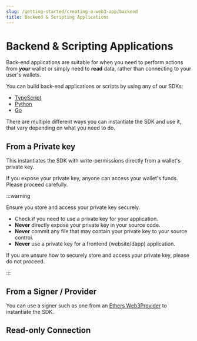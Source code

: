 ```yaml
---
slug: /getting-started/creating-a-web3-app/backend
title: Backend & Scripting Applications
---
```



# Backend & Scripting Applications

Back-end applications are suitable for when you need to perform actions from _**your**_ wallet or simply need to **read** data,
rather than connecting to your user's wallets.

You can build back-end applications or scripts by using any of our SDKs:

- [TypeScript](/typescript)
- [Python](/python)
- [Go](/go)

<InstallingThirdwebCodeTabs />

There are multiple different ways you can instantiate the SDK and use it, that vary depending on what you need to do.

## From a Private key

This instantiates the SDK with write-permissions directly from a wallet's private key.

If you expose your private key, anyone can access your wallet's funds. Please proceed carefully.

:::warning

Ensure you store and access your private key securely.

- Check if you need to use a private key for your application.
- **Never** directly expose your private key in your source code.
- **Never** commit any file that may contain your private key to your source control.
- **Never** use a private key for a frontend (website/dapp) application.

If you are unsure how to securely store and access your private key, please do not proceed.

:::

<FromPrivateKeyCodeTabs />

## From a Signer / Provider

You can use a signer such as one from an
[Ethers Web3Provider](https://docs.ethers.io/v4/cookbook-providers.html) to instantiate the SDK.

<FromSignerCodeTabs />

## Read-only Connection

<InitializingThirdwebCodeTabs />
